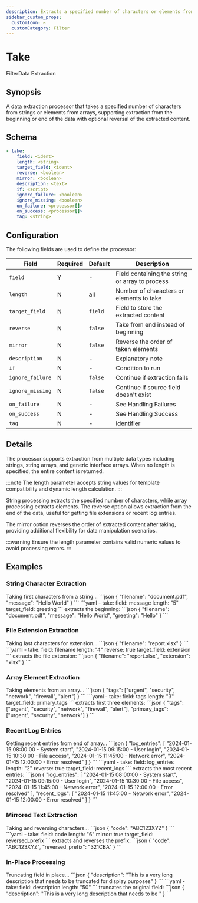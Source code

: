 ```yaml
---
description: Extracts a specified number of characters or elements from strings and arrays
sidebar_custom_props: 
  customIcon: ✂️
  customCategory: Filter
---
```


# Take

<span className="theme-doc-version-badge badge badge--primary">Filter</span><span className="theme-doc-version-badge badge badge--secondary">Data Extraction</span>

## Synopsis

A data extraction processor that takes a specified number of characters from strings or elements from arrays, supporting extraction from the beginning or end of the data with optional reversal of the extracted content.

## Schema

```yaml {2}
- take:
    field: <ident>
    length: <string>
    target_field: <ident>
    reverse: <boolean>
    mirror: <boolean>
    description: <text>
    if: <script>
    ignore_failure: <boolean>
    ignore_missing: <boolean>
    on_failure: <processor[]>
    on_success: <processor[]>
    tag: <string>
```

## Configuration

The following fields are used to define the processor:

|Field|Required|Default|Description|
|---|---|---|---|
|`field`|Y|-|Field containing the string or array to process|
|`length`|N|all|Number of characters or elements to take|
|`target_field`|N|`field`|Field to store the extracted content|
|`reverse`|N|`false`|Take from end instead of beginning|
|`mirror`|N|`false`|Reverse the order of taken elements|
|`description`|N|-|Explanatory note|
|`if`|N|-|Condition to run|
|`ignore_failure`|N|`false`|Continue if extraction fails|
|`ignore_missing`|N|`false`|Continue if source field doesn't exist|
|`on_failure`|N|-|See <Topic id="handling-failures">Handling Failures</Topic>|
|`on_success`|N|-|See <Topic id="handling-success">Handling Success</Topic>|
|`tag`|N|-|Identifier|

## Details

The processor supports extraction from multiple data types including strings, string arrays, and generic interface arrays. When no length is specified, the entire content is returned.

:::note
The length parameter accepts string values for template compatibility and dynamic length calculation.
:::

String processing extracts the specified number of characters, while array processing extracts elements. The reverse option allows extraction from the end of the data, useful for getting file extensions or recent log entries.

The mirror option reverses the order of extracted content after taking, providing additional flexibility for data manipulation scenarios.

:::warning
Ensure the length parameter contains valid numeric values to avoid processing errors.
:::

## Examples

### String Character Extraction

<ExampleGrid>
  <CommentCol>
    Taking first characters from a string...
  </CommentCol>
  <CodeCol>
    ```json
    {
      "filename": "document.pdf",
      "message": "Hello World"
    }
    ```
    ```yaml
    - take:
        field: message
        length: "5"
        target_field: greeting
    ```
  </CodeCol>
  <CommentCol>
    extracts the beginning:
  </CommentCol>
  <CodeCol>
    ```json
    {
      "filename": "document.pdf",
      "message": "Hello World",
      "greeting": "Hello"
    }
    ```
  </CodeCol>
</ExampleGrid>

### File Extension Extraction

<ExampleGrid>
  <CommentCol>
    Taking last characters for extension...
  </CommentCol>
  <CodeCol>
    ```json
    {
      "filename": "report.xlsx"
    }
    ```
    ```yaml
    - take:
        field: filename
        length: "4"
        reverse: true
        target_field: extension
    ```
  </CodeCol>
  <CommentCol>
    extracts the file extension:
  </CommentCol>
  <CodeCol>
    ```json
    {
      "filename": "report.xlsx",
      "extension": "xlsx"
    }
    ```
  </CodeCol>
</ExampleGrid>

### Array Element Extraction

<ExampleGrid>
  <CommentCol>
    Taking elements from an array...
  </CommentCol>
  <CodeCol>
    ```json
    {
      "tags": ["urgent", "security", "network", "firewall", "alert"]
    }
    ```
    ```yaml
    - take:
        field: tags
        length: "3"
        target_field: primary_tags
    ```
  </CodeCol>
  <CommentCol>
    extracts first three elements:
  </CommentCol>
  <CodeCol>
    ```json
    {
      "tags": ["urgent", "security", "network", "firewall", "alert"],
      "primary_tags": ["urgent", "security", "network"]
    }
    ```
  </CodeCol>
</ExampleGrid>

### Recent Log Entries

<ExampleGrid>
  <CommentCol>
    Getting recent entries from end of array...
  </CommentCol>
  <CodeCol>
    ```json
    {
      "log_entries": [
        "2024-01-15 08:00:00 - System start",
        "2024-01-15 09:15:00 - User login",
        "2024-01-15 10:30:00 - File access",
        "2024-01-15 11:45:00 - Network error",
        "2024-01-15 12:00:00 - Error resolved"
      ]
    }
    ```
    ```yaml
    - take:
        field: log_entries
        length: "2"
        reverse: true
        target_field: recent_logs
    ```
  </CodeCol>
  <CommentCol>
    extracts the most recent entries:
  </CommentCol>
  <CodeCol>
    ```json
    {
      "log_entries": [
        "2024-01-15 08:00:00 - System start",
        "2024-01-15 09:15:00 - User login",
        "2024-01-15 10:30:00 - File access",
        "2024-01-15 11:45:00 - Network error",
        "2024-01-15 12:00:00 - Error resolved"
      ],
      "recent_logs": [
        "2024-01-15 11:45:00 - Network error",
        "2024-01-15 12:00:00 - Error resolved"
      ]
    }
    ```
  </CodeCol>
</ExampleGrid>

### Mirrored Text Extraction

<ExampleGrid>
  <CommentCol>
    Taking and reversing characters...
  </CommentCol>
  <CodeCol>
    ```json
    {
      "code": "ABC123XYZ"
    }
    ```
    ```yaml
    - take:
        field: code
        length: "6"
        mirror: true
        target_field: reversed_prefix
    ```
  </CodeCol>
  <CommentCol>
    extracts and reverses the prefix:
  </CommentCol>
  <CodeCol>
    ```json
    {
      "code": "ABC123XYZ",
      "reversed_prefix": "321CBA"
    }
    ```
  </CodeCol>
</ExampleGrid>

### In-Place Processing

<ExampleGrid>
  <CommentCol>
    Truncating field in place...
  </CommentCol>
  <CodeCol>
    ```json
    {
      "description": "This is a very long description that needs to be truncated for display purposes"
    }
    ```
    ```yaml
    - take:
        field: description
        length: "50"
    ```
  </CodeCol>
  <CommentCol>
    truncates the original field:
  </CommentCol>
  <CodeCol>
    ```json
    {
      "description": "This is a very long description that needs to be "
    }
    ```
  </CodeCol>
</ExampleGrid>
